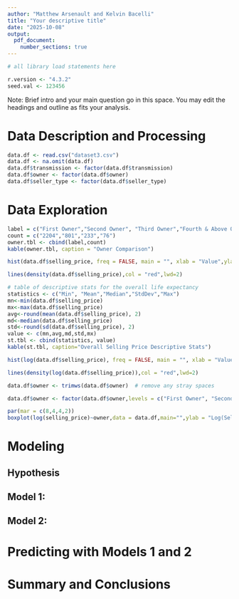 ```yaml
---
author: "Matthew Arsenault and Kelvin Bacelli"
title: "Your descriptive title"
date: "2025-10-08"
output:
  pdf_document:
    number_sections: true
---
```

```r
# all library load statements here

r.version <- "4.3.2"
seed.val <- 123456
```

Note: Brief intro and your main question go in this space. You may edit the headings and outline as fits your analysis. 

# Data Description and Processing

```r
data.df <- read.csv("dataset3.csv")
data.df <- na.omit(data.df)
data.df$transmission <- factor(data.df$transmission)
data.df$owner <- factor(data.df$owner)
data.df$seller_type <- factor(data.df$seller_type)
```
# Data Exploration


```r
label = c("First Owner","Second Owner", "Third Owner","Fourth & Above Owner")
count = c("2204","801","233","76")
owner.tbl <- cbind(label,count)
kable(owner.tbl, caption = "Owner Comparison")
```
```r
hist(data.df$selling_price, freq = FALSE, main = "", xlab = "Value",ylab = "Density")

lines(density(data.df$selling_price),col = "red",lwd=2)
```


```r
# table of descriptive stats for the overall life expectancy
statistics <- c("Min", "Mean","Median","StdDev","Max")
mn<-min(data.df$selling_price)
mx<-max(data.df$selling_price)
avg<-round(mean(data.df$selling_price), 2)
md<-median(data.df$selling_price)
std<-round(sd(data.df$selling_price), 2)
value <- c(mn,avg,md,std,mx)
st.tbl <- cbind(statistics, value)
kable(st.tbl, caption="Overall Selling Price Descriptive Stats")
```
```r

hist(log(data.df$selling_price), freq = FALSE, main = "", xlab = "Value",ylab = "Density")

lines(density(log(data.df$selling_price)),col = "red",lwd=2)


```




```r
data.df$owner <- trimws(data.df$owner)  # remove any stray spaces

data.df$owner <- factor(data.df$owner,levels = c("First Owner", "Second Owner", "Third Owner", "Fourth & Above Owner"))

par(mar = c(8,4,4,2))
boxplot(log(selling_price)~owner,data = data.df,main="",ylab = "Log(Selling Price)",las=2,cex.axis=0.8)

```


# Modeling 


## Hypothesis


## Model 1:


## Model 2: 


# Predicting with Models 1 and 2


# Summary and Conclusions


